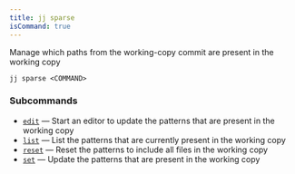 ```yaml
---
title: jj sparse
isCommand: true
---
```


Manage which paths from the working-copy commit are present in the working copy

```shell title="Usage"
jj sparse <COMMAND>
```

### Subcommands

- [`edit`](./jj/sparse/edit) — Start an editor to update the patterns that are present in the working copy
- [`list`](./jj/sparse/list) — List the patterns that are currently present in the working copy
- [`reset`](./jj/sparse/reset) — Reset the patterns to include all files in the working copy
- [`set`](./jj/sparse/set) — Update the patterns that are present in the working copy

